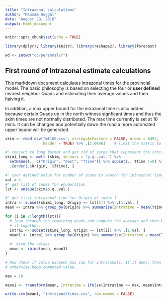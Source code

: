 ```yaml
---
title: "Intrazonal calculations"
author: "Mausam Duggal"
date: "August 29, 2016"
output: html_document
---
```


```r
knitr::opts_chunk$set(echo = TRUE)
```

```r
library(dplyr); library(knitr); library(reshape2); library(forecast)

wd <- setwd("c:/personal/r")
```

## First round of intrazonal estimate calculations

This markdown document calculates intrazonal times for the provincial model. The basic philosophy is based on selecting the four or **user defined** nearest neighbor Quads and estimating their average values and then halving it.

In addition, a max upper bound for the intrazonal time is also added because certain Quads up in the north witness signficant times and thus the skim times are not normally distributed. The max time currently is set at 10 mins. It can be changed and potentially down the road a more automated upper bound will be generated.

```r
skim <- read.csv("mf100.csv", stringsAsFactors = FALSE, nrows = 6495, 
                 header = TRUE) %>% .[1:6496]    # limit the matrix to Quad
```


```r
#' convert to long format and get rid of zeros that represent the intra-Quads
skim1_long <- melt (skim, id.vars = "p.q..val.") %>%
  setNames(., c("Origin", "Dest", "Ttime")) %>% subset(., Ttime !=0) %>% 
  .[order(.$Origin, .$Ttime), ]
```


```r
#' user defined value for number of zones to search for intrazonal time
val = 4
#' get list of zones for enumeration
lst <- unique(skim$p.q..val.)

#' get first intrazonal time for Origin at index 1
intra <- subset(skim1_long, Origin == lst[1]) %>% .[1:val, ]
mean <- intra %>% group_by(Origin) %>% summarise(Intratime = mean(Ttime)/2)

```


```r

for (i in 2:length(lst)){
  # loop through the remaining quads and compute the average and then bind
  # it together.
  intra1 <- subset(skim1_long, Origin == lst[i]) %>% .[1:val, ]
  mean1 <- intra1 %>% group_by(Origin) %>% summarise(Intratime = mean(Ttime)/2) 
  
  #' bind the values
  mean <- rbind(mean, mean1)
}

```


```r
# Now check if value exceeds max cap for intrazonals. If it does, then replace
# otherwise keep computed value.

max = 10

mean1 <- transform(mean, Intratime = ifelse(Intratime <= max, mean$Intratime, 10))

write.csv(mean1, "intrazonaltimes.csv", row.names = FALSE)

```




